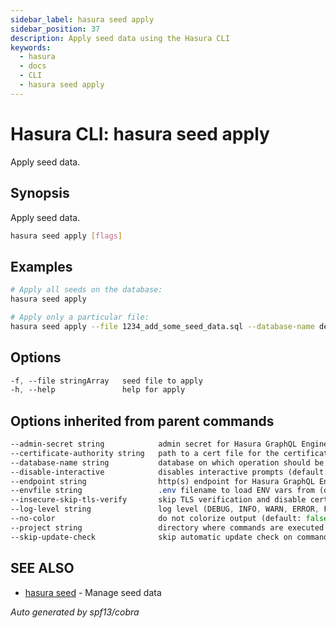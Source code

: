 ```yaml
---
sidebar_label: hasura seed apply
sidebar_position: 37
description: Apply seed data using the Hasura CLI
keywords:
  - hasura
  - docs
  - CLI
  - hasura seed apply
---
```


# Hasura CLI: hasura seed apply

Apply seed data.

## Synopsis

Apply seed data.

```bash
hasura seed apply [flags]
```

## Examples

```bash
# Apply all seeds on the database:
hasura seed apply

# Apply only a particular file:
hasura seed apply --file 1234_add_some_seed_data.sql --database-name default
```

## Options

```sass
-f, --file stringArray   seed file to apply
-h, --help               help for apply
```

## Options inherited from parent commands

```sass
--admin-secret string            admin secret for Hasura GraphQL Engine (env "HASURA_GRAPHQL_ADMIN_SECRET")
--certificate-authority string   path to a cert file for the certificate authority (env "HASURA_GRAPHQL_CERTIFICATE_AUTHORITY")
--database-name string           database on which operation should be applied
--disable-interactive            disables interactive prompts (default: false) (env "HASURA_GRAPHQL_DISABLE_INTERACTIVE")
--endpoint string                http(s) endpoint for Hasura GraphQL Engine (env "HASURA_GRAPHQL_ENDPOINT")
--envfile string                 .env filename to load ENV vars from (default ".env")
--insecure-skip-tls-verify       skip TLS verification and disable cert checking (default: false) (env "HASURA_GRAPHQL_INSECURE_SKIP_TLS_VERIFY")
--log-level string               log level (DEBUG, INFO, WARN, ERROR, FATAL) (default "INFO")
--no-color                       do not colorize output (default: false)
--project string                 directory where commands are executed (default: current dir)
--skip-update-check              skip automatic update check on command execution
```

## SEE ALSO

- [hasura seed](/hasura-cli/commands/hasura_seed.mdx) - Manage seed data

_Auto generated by spf13/cobra_
